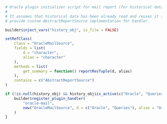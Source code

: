 ```r

# Oracle plugin initializer script for mail report (for historical data).
#
# It assumes that historical data has been already read and reuses it to
# provide custom AbstractReportSource implementation for handler.

builder$inject_vars("history_obj", is_file = FALSE)

setRefClass(
    Class = "OracleMailSource",
    fields = list(
        d = "character",
        alias = "character"
    ),
    methods = list(
        get_summary = function() reportResTuple(d, alias)
    ),
    contains = c("AbstractReportSource")
)

if (!is.null(history_obj) && history_obj$is_active(c("Oracle", "Queries"))) {
    builder$register_plugin_handler(
        "oracle-mail",
        new("OracleMailSource", d = c("Oracle", "Queries"), alias = "Oracle")
    )
}
```

